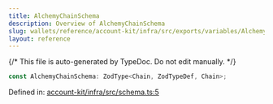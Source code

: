 ```yaml
---
title: AlchemyChainSchema
description: Overview of AlchemyChainSchema
slug: wallets/reference/account-kit/infra/src/exports/variables/AlchemyChainSchema
layout: reference
---
```


{/* This file is auto-generated by TypeDoc. Do not edit manually. */}

```ts
const AlchemyChainSchema: ZodType<Chain, ZodTypeDef, Chain>;
```

Defined in: [account-kit/infra/src/schema.ts:5](https://github.com/alchemyplatform/aa-sdk/blob/9f926c402d1661309abbf8eae8431e52e8c5e53f/account-kit/infra/src/schema.ts#L5)
